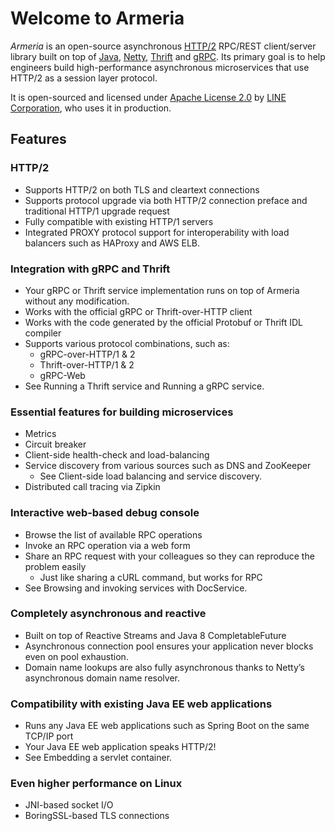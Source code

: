 # Welcome to Armeria

_Armeria_ is an open-source asynchronous [HTTP/2](https://http2.github.io/) RPC/REST client/server library
built on top of [Java](https://go.java/), [Netty](https://netty.io/), [Thrift](https://thrift.apache.org/)
and [gRPC](https://grpc.io/). Its primary goal is to help engineers build high-performance asynchronous
microservices that use HTTP/2 as a session layer protocol.

It is open-sourced and licensed under [Apache License 2.0](<https://tldrlegal.com/license/apache-license-2.0-(apache-2.0)>)
by [LINE Corporation](https://linecorp.com/en/), who uses it in production.

## Features

### HTTP/2

- Supports HTTP/2 on both TLS and cleartext connections
- Supports protocol upgrade via both HTTP/2 connection preface and traditional HTTP/1 upgrade request
- Fully compatible with existing HTTP/1 servers
- Integrated PROXY protocol support for interoperability with load balancers such as HAProxy and AWS ELB.

### Integration with gRPC and Thrift

- Your gRPC or Thrift service implementation runs on top of Armeria without any modification.
- Works with the official gRPC or Thrift-over-HTTP client
- Works with the code generated by the official Protobuf or Thrift IDL compiler
- Supports various protocol combinations, such as:
  - gRPC-over-HTTP/1 & 2
  - Thrift-over-HTTP/1 & 2
  - gRPC-Web
- See Running a Thrift service and Running a gRPC service.

### Essential features for building microservices

- Metrics
- Circuit breaker
- Client-side health-check and load-balancing
- Service discovery from various sources such as DNS and ZooKeeper
  - See Client-side load balancing and service discovery.
- Distributed call tracing via Zipkin

### Interactive web-based debug console

- Browse the list of available RPC operations
- Invoke an RPC operation via a web form
- Share an RPC request with your colleagues so they can reproduce the problem easily
  - Just like sharing a cURL command, but works for RPC
- See Browsing and invoking services with DocService.

### Completely asynchronous and reactive

- Built on top of Reactive Streams and Java 8 CompletableFuture
- Asynchronous connection pool ensures your application never blocks even on pool exhaustion.
- Domain name lookups are also fully asynchronous thanks to Netty’s asynchronous domain name resolver.

### Compatibility with existing Java EE web applications

- Runs any Java EE web applications such as Spring Boot on the same TCP/IP port
- Your Java EE web application speaks HTTP/2!
- See Embedding a servlet container.

### Even higher performance on Linux

- JNI-based socket I/O
- BoringSSL-based TLS connections
